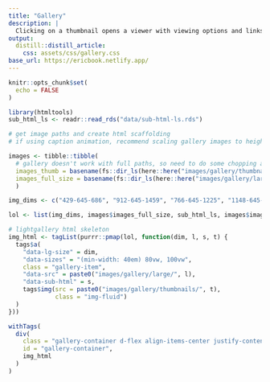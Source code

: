 ```yaml
---
title: "Gallery"
description: |
  Clicking on a thumbnail opens a viewer with viewing options and links to the code used to create the chart and the article or project that it's associated with.
output: 
  distill::distill_article:
    css: assets/css/gallery.css
base_url: https://ericbook.netlify.app/
---
```




```r
knitr::opts_chunk$set(
  echo = FALSE
)

library(htmltools)
sub_html_ls <- readr::read_rds("data/sub-html-ls.rds")

```

<!-- css sheets go into head ---->
<head>

<!--- main lightgallery ---->
<link rel="stylesheet" href="https://cdnjs.cloudflare.com/ajax/libs/lightgallery/2.1.8/css/lightgallery.min.css" integrity="sha512-DY7doCjzDiHKPjOIz7TBml+ZGeiORmxLdMEa8x7j+I0kuHD/vBogtvqhZCUbeCKJ8TR1slujyv9wxO4x0hbBMQ==" crossorigin="anonymous" referrerpolicy="no-referrer" />

<!-- lightgallery plugins -->

<link rel="stylesheet" href="https://cdnjs.cloudflare.com/ajax/libs/lightgallery/2.1.8/css/lg-thumbnail.min.css" integrity="sha512-wHHBD+hSImJWcX192FT77uzFT4pVJDZ5sTiVYE3cArMtIix9lycXS0lvuLwRVyyFQO4pTj7MKxSuFKFMVzjK2w==" crossorigin="anonymous" referrerpolicy="no-referrer" />

<link rel="stylesheet" href="https://cdnjs.cloudflare.com/ajax/libs/lightgallery/2.1.8/css/lg-share.min.css" integrity="sha512-dOqsuo1HGMv5ohBl/0OIUVzkwFLF8ZmjhpZp2VT2mpH5UuOJXwtBhxxtbrrEIpvTDWm7mESg0JsEl4zkUGv/gw==" crossorigin="anonymous" referrerpolicy="no-referrer" />

<link rel="stylesheet" href="https://cdnjs.cloudflare.com/ajax/libs/lightgallery/2.1.8/css/lg-zoom.min.css" integrity="sha512-SGo05yQXwPFKXE+GtWCn7J4OZQBaQIakZSxQSqUyVWqO0TAv3gaF/Vox1FmG4IyXJWDwu/lXzXqPOnfX1va0+A==" crossorigin="anonymous" referrerpolicy="no-referrer" />

</head>


<!---- js scripts go into body ---->

<!--- main lightgallery ---->
<script src="https://cdnjs.cloudflare.com/ajax/libs/lightgallery/2.1.8/lightgallery.min.js" integrity="sha512-BQPHJVHCOVIdd6S0Vi8+7gaPHy0cZxXNEzqn1gQWeYEMQMQDolld6PGJtShlVcCHEOwve3XHBwKaarmRO/Dnjw==" crossorigin="anonymous" referrerpolicy="no-referrer"></script>

<!-- lightgallery plugins -->
<script src="https://cdnjs.cloudflare.com/ajax/libs/lightgallery/2.1.8/plugins/thumbnail/lg-thumbnail.min.js" integrity="sha512-k8FNBu1DIf1nYGu45clIvqvk93ViLsqArYSULTd1PDXGwH6uniTxMa+h7Ag669l/g/FzSOG2foKygGYD/MkAMA==" crossorigin="anonymous" referrerpolicy="no-referrer"></script>

<script src="https://cdnjs.cloudflare.com/ajax/libs/lightgallery/2.1.8/plugins/share/lg-share.min.js" integrity="sha512-dzIgaUGIQD5lMqBh2gls2ERU0ReZqyBIOmJNOLm1NjhDzotZcRjZ1oja993dSRv62/dakvNsvwtXNOreTkAJ5A==" crossorigin="anonymous" referrerpolicy="no-referrer"></script>

<script src="https://cdnjs.cloudflare.com/ajax/libs/lightgallery/2.1.8/plugins/zoom/lg-zoom.min.js" integrity="sha512-wPh5IuI7eIXXS7SXTd0Xou0c1abJIocKCfrbHUFwem9wnd/v0ALKl+S69DvLcUgOVDYqjmIl1HkCOJl9y0IDaQ==" crossorigin="anonymous" referrerpolicy="no-referrer"></script>




```r

# get image paths and create html scaffolding
# if using caption animation, recommend scaling gallery images to height = 645px

images <- tibble::tibble(
  # gallery doesn't work with full paths, so need to do some chopping and adding back-on
  images_thumb = basename(fs::dir_ls(here::here("images/gallery/thumbnails"))),
  images_full_size = basename(fs::dir_ls(here::here("images/gallery/large")))
  )

img_dims <- c("429-645-686", "912-645-1459", "766-645-1225", "1148-645-1836", "652-645-1043", "1180-645-1888", "1064-645-1702")

lol <- list(img_dims, images$images_full_size, sub_html_ls, images$images_thumb)

# lightgallery html skeleton
img_html <- tagList(purrr::pmap(lol, function(dim, l, s, t) {
  tags$a(
    "data-lg-size" = dim,
    "data-sizes" = "(min-width: 40em) 80vw, 100vw",
    class = "gallery-item",
    "data-src" = paste0("images/gallery/large/", l),
    "data-sub-html" = s,
    tags$img(src = paste0("images/gallery/thumbnails/", t),
             class = "img-fluid")
  )
}))

withTags(
  div(
    class = "gallery-container d-flex align-items-center justify-content-center",
    id = "gallery-container",
    img_html
  )
)

```


<!-- hideBarsDelay: 1500, Delay for hiding gallery controls in ms. ---->
<!-- speed: 500, chart transition speed in viewer in ms ---->
<!-- actualSize: true, lgZoom button to return chart to orig size ---->
<!-- showZoomInOutIcons: false, lgZoom ---->

<script type="text/javascript">
    // adds color to viewer background for each chart
    const colours = ['#304340', '#000', '#000', '#000', '#000', '#000', '#570101'];
    const galleryEventsBkgd = document.getElementById("gallery-container");
    galleryEventsBkgd.addEventListener('lgBeforeSlide', (event) => {
      const { index } = event.detail;
      document.querySelector('.lg-backdrop').style.backgroundColor =
        colours[index];
    });
    lightGallery(galleryEventsBkgd, {
      // Append caption inside the slide item
      // to apply some animation for the captions
      appendSubHtmlTo: ".lg-item",
      // Delay slide transition to complete captions animations
      // before navigating to different slides
      slideDelay: 400,
      speed: 500,
      showZoomInOutIcons: true,
      enableZoomAfter: 1000,
      scale: 0.5,
      plugins: [lgThumbnail, lgShare, lgZoom]
    });
</script>